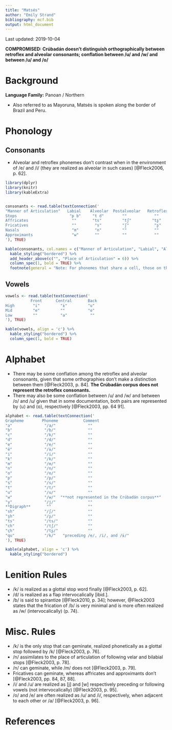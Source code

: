 ```yaml
---
title: "Matsés"
author: "Emily Strand"
bibliography: mcf.bib
output: html_document
---
```


Last updated: 2019-10-04

**COMPROMISED: Crúbadán doesn't distinguish orthographically between retroflex and alveolar consonants; conflation between /u/ and /w/ and between /u/ and /o/**

# Background

**Language Family:** Panoan / Northern

* Also referred to as Mayoruna, Matsés is spoken along the border of Brazil and Peru.

# Phonology

## Consonants

* Alveolar and retroflex phonemes don't contrast when in the environment of /e/ and /i/ (they are realized as alveolar in such cases) [@Fleck2006, p. 62].

```r

library(dplyr)
library(knitr)
library(kableExtra)


consonants <- read.table(textConnection('
"Manner of Articulation"   Labial    Alveolar  Postalveolar   Retroflex   Palatal   Velar    
Stops                       "p b"     "t d"        ""            ""         ""       "k"     
Affricates                   ""       "ts"         "tʃ"         "tʂ"        ""       ""
Fricatives                   ""        "s"         "ʃ"           "ʂ"        ""       ""
Nasals                       "m"       "n"         ""            ""         ""       ""
Approximants                 "w"       ""          ""            ""        "j"       ""       
'), TRUE)

kable(consonants, col.names = c("Manner of Articulation", "Labial", "Alveolar", "Postalveolar", "Retroflex", "Palatal", "Velar"), align = 'c') %>%
  kable_styling("bordered") %>%
  add_header_above(c("", "Place of Articulation" = 6)) %>%
  column_spec(1, bold = TRUE) %>%
  footnote(general = "Note: For phonemes that share a cell, those on the left are voiceless and those on the right are voiced.", general_title = "")
```  

## Vowels

```r

vowels <- read.table(textConnection('
           Front      Central       Back
High        "i"         "ɨ"         "u"
Mid         "e"         ""          "o"
Low         ""          "a"          ""
'), TRUE)

kable(vowels, align = 'c') %>%
  kable_styling("bordered") %>%
  column_spec(1, bold = TRUE)

```  

# Alphabet

* There may be some conflation among the retroflex and alveolar consonants, given that some orthographies don't make a distinction between them [@Fleck2003, p. 84]. **The Crúbadán corpus does not represent the retroflex consonants.**
* There may also be some conflation between /u/ and /w/ and between /o/ and /u/ given that in some documentation, both pairs are represented by ⟨u⟩ and ⟨o⟩, respectively [@Fleck2003, pp. 64 91].

```r

alphabet <- read.table(textConnection('
Grapheme        Phoneme           Comment
"a"              "/a/"              ""
"b"              "/b/"              ""
"c"              "/k/"              ""
"d"              "/d/"              ""
"e"              "/e/"              ""
"ë"              "/ɨ/"              ""
"i"              "/i/"              ""
"k"              "/k/"              ""
"m"              "/m/"              ""
"n"              "/n/"              ""
"o"              "/o/"              ""
"p"              "/p/"              ""
"s"              "/s/"              ""
"t"              "/t/"              ""
"u"              "/u/"              ""
"w"              "/w/"  "**not represented in the Crúbadán corpus**"
"y"              "/j/"              ""
**Digraph**       ""                ""
"sh"             "/ʃ/"              ""
"şh"             "/ʂ/"              ""
"ts"             "/ts/"             ""
"ch"             "/tʃ/"             ""
"çh"             "/tʂ/"             ""
"qu"             "/k/"   "preceding /e/, /i/, and /ɨ/"
'), TRUE)

kable(alphabet, align = 'c') %>%
  kable_styling("bordered")
```

# Lenition Rules

* /k/ is realized as a glottal stop word finally [@Fleck2003, p. 62].
* /d/ is realized as a flap intervocalically [ibid.].
* /b/ is said to spirantize [@Fleck2010, p. 34]; however, @Fleck2003 states that the frication of /b/ is very minimal and is more often realized as /w/ (intervocalically) (p. 74).

# Misc. Rules

* /k/ is the only stop that can geminate, realized phonetically as a glottal stop followed by /k/ [@Fleck2003, p. 76].
* /n/ assimilates to the place of articulation of following velar and bilabial stops [@Fleck2003, p. 78].
* /n/ can geminate, while /m/ does not [@Fleck2003, p. 79].
* Fricatives can geminate, whereas affricates and approximants don't [@Fleck2003, pp. 84, 87, 88].
* /i/ and /u/ are realized as [j] and [w] respectively preceding or following vowels (not intervocalically) [@Fleck2003, p. 95].
* /o/ and /e/ are often realized as /u/ and /i/, respectively, when adjacent to each other or /a/ [@Fleck2003, p. 96].

# References
